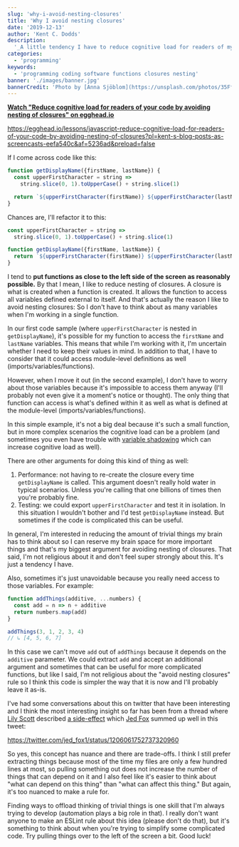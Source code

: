 ```yaml
---
slug: 'why-i-avoid-nesting-closures'
title: 'Why I avoid nesting closures'
date: '2019-12-13'
author: 'Kent C. Dodds'
description:
  '_A little tendency I have to reduce cognitive load for readers of my code._'
categories:
  - 'programming'
keywords:
  - 'programming coding software functions closures nesting'
banner: './images/banner.jpg'
bannerCredit: 'Photo by [Anna Sjöblom](https://unsplash.com/photos/35FfwGHXsqU)'
---
```


**[Watch "Reduce cognitive load for readers of your code by avoiding nesting of closures" on egghead.io](https://egghead.io/lessons/javascript-reduce-cognitive-load-for-readers-of-your-code-by-avoiding-nesting-of-closures?pl=kent-s-blog-posts-as-screencasts-eefa540c&af=5236ad)**

https://egghead.io/lessons/javascript-reduce-cognitive-load-for-readers-of-your-code-by-avoiding-nesting-of-closures?pl=kent-s-blog-posts-as-screencasts-eefa540c&af=5236ad&preload=false

If I come across code like this:

```javascript
function getDisplayName({firstName, lastName}) {
  const upperFirstCharacter = string =>
    string.slice(0, 1).toUpperCase() + string.slice(1)

  return `${upperFirstCharacter(firstName)} ${upperFirstCharacter(lastName)}`
}
```

Chances are, I'll refactor it to this:

```javascript
const upperFirstCharacter = string =>
  string.slice(0, 1).toUpperCase() + string.slice(1)

function getDisplayName({firstName, lastName}) {
  return `${upperFirstCharacter(firstName)} ${upperFirstCharacter(lastName)}`
}
```

I tend to **put functions as close to the left side of the screen as reasonably
possible.** By that I mean, I like to reduce nesting of closures. A closure is
what is created when a function is created. It allows the function to access all
variables defined external to itself. And that's actually the reason I like to
avoid nesting closures: So I don't have to think about as many variables when
I'm working in a single function.

In our first code sample (where `upperFirstCharacter` is nested in
`getDisplayName`), it's possible for my function to access the `firstName` and
`lastName` variables. This means that while I'm working with it, I'm uncertain
whether I need to keep their values in mind. In addition to that, I have to
consider that it could access module-level definitions as well
(imports/variables/functions).

However, when I move it out (in the second example), I don't have to worry about
those variables because it's impossible to access them anyway (I'll probably not
even give it a moment's notice or thought). The only thing that function can
access is what's defined within it as well as what is defined at the
module-level (imports/variables/functions).

In this simple example, it's not a big deal because it's such a small function,
but in more complex scenarios the cognitive load can be a problem (and sometimes
you even have trouble with
[variable shadowing](https://en.wikipedia.org/wiki/Variable_shadowing) which can
increase cognitive load as well).

There are other arguments for doing this kind of thing as well:

1. Performance: not having to re-create the closure every time `getDisplayName`
   is called. This argument doesn't really hold water in typical scenarios.
   Unless you're calling that one billions of times then you're probably fine.
2. Testing: we could export `upperFirstCharacter` and test it in isolation. In
   this situation I wouldn't bother and I'd test `getDisplayName` instead. But
   sometimes if the code is complicated this can be useful.

In general, I'm interested in reducing the amount of trivial things my brain has
to think about so I can reserve my brain space for more important things and
that's my biggest argument for avoiding nesting of closures. That said, I'm not
religious about it and don't feel super strongly about this. It's just a
tendency I have.

Also, sometimes it's just unavoidable because you really need access to those
variables. For example:

```javascript
function addThings(additive, ...numbers) {
  const add = n => n + additive
  return numbers.map(add)
}

addThings(3, 1, 2, 3, 4)
// ↳ [4, 5, 6, 7]
```

In this case we can't move `add` out of `addThings` because it depends on the
`additive` parameter. We could extract `add` and accept an additional argument
and sometimes that can be useful for more complicated functions, but like I
said, I'm not religious about the "avoid nesting closures" rule so I think this
code is simpler the way that it is now and I'll probably leave it as-is.

I've had some conversations about this on twitter that have been interesting and
I think the most interesting insight so far has been from a thread where
[Lily Scott](https://twitter.com/suchipi) described
[a side-effect](https://twitter.com/suchipi/status/1206061075587682304) which
[Jed Fox](https://twitter.com/jed_fox1) summed up well in this tweet:

https://twitter.com/jed_fox1/status/1206061752737320960

So yes, this concept has nuance and there are trade-offs. I think I still prefer
extracting things because most of the time my files are only a few hundred lines
at most, so pulling something out does not increase the number of things that
can depend on it and I also feel like it's easier to think about "what can
depend on this thing" than "what can affect this thing." But again, it's too
nuanced to make a rule for.

Finding ways to offload thinking of trivial things is one skill that I'm always
trying to develop (automation plays a big role in that). I really don't want
anyone to make an ESLint rule about this idea (please don't do that), but it's
something to think about when you're trying to simplify some complicated code.
Try pulling things over to the left of the screen a bit. Good luck!
